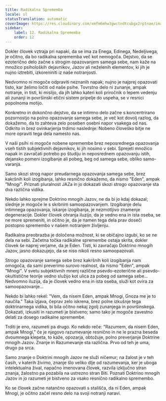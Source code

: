 ```yaml
---
title: Radikalna Sprememba
locale: sl
statusTranslation: automatic
coverImage: https://res.cloudinary.com/xmfm6mhw3gwctndtcubgx2rptnae/image/upload/v1740468922/small_cover_tratado_de_psicologia_revolucionaria_a4c0dca4e0.webp
sidebar:
    label: 12. Radikalna Sprememba
    order: 12
---
```

Dokler človek vztraja pri napaki, da se ima za Enega, Edinega, Nedeljivega, je očitno, da bo radikalna sprememba več kot nemogoča. Dejstvo, da se ezoterično delo začne s strogim opazovanjem samega sebe, nam kaže na množico psiholoških dejavnikov, Jazov ali neželenih elementov, ki jih je nujno iztrebiti, izkoreniniti iz naše notranjosti.

Nedvomno ni mogoče odpraviti neznanih napak; nujno je najprej opazovati tisto, kar želimo ločiti od naše psihe. Tovrstno delo ni zunanje, ampak notranje, in tisti, ki mislijo, da jih lahko kateri koli priročnik o lepem vedenju ali zunanji in površinski etični sistem pripelje do uspeha, se v resnici popolnoma motijo.

Konkretno in dokončno dejstvo, da se intimno delo začne s koncentrirano pozornostjo na polno opazovanje samega sebe, je več kot dovolj razlog, da dokažemo, da to zahteva zelo poseben osebni napor vsakega od nas. Odkrito in brez ovinkarjenja trdimo naslednje: Nobeno človeško bitje ne more opraviti tega dela namesto nas.

V naši psihi ni mogoče nobene spremembe brez neposrednega opazovanja vseh tistih subjektivnih dejavnikov, ki jih nosimo v sebi. Sprejeti množico napak in zavračati potrebo po študiju in neposrednem opazovanju istih, dejansko pomeni izogibanje ali pobeg, beg od samega sebe, obliko samo-varanja.

Samo skozi strog napor preudarnega opazovanja samega sebe, brez kakršnih koli izogibanja, lahko resnično dokažemo, da nismo "Eden", ampak "Mnogi". Priznati pluralnost JAZa in jo dokazati skozi strogo opazovanje sta dva različna vidika.

Nekdo lahko sprejme Doktrino mnogih Jazov, ne da bi jo kdaj dokazal; slednje je mogoče le s skrbnim samoopazovanjem. Izogibanje delu intimnega opazovanja, iskanje izogibanja, je nezmotljivo znamenje degeneracije. Dokler človek ohranja iluzijo, da je vedno ena in ista oseba, se ne more spremeniti, in očitno je, da je namen tega dela prav doseči postopno spremembo v našem notranjem življenju.

Radikalna preobrazba je določena možnost, ki se običajno izgubi, ko se ne dela na sebi. Začetna točka radikalne spremembe ostaja skrita, dokler človek še naprej verjame, da je Eden. Tisti, ki zavračajo Doktrino mnogih Jazov, jasno dokazujejo, da se niso nikoli resno samoopazovali.

Strogo opazovanje samega sebe brez kakršnih koli izogibanja nam omogoča, da sami preverimo surovo realnost, da nismo "Eden", ampak "Mnogi". V svetu subjektivnih mnenj različne psevdo-ezoterične ali psevdo-okultistične teorije vedno služijo kot ulica za pobeg od samega sebe... Nedvomno iluzija, da je človek vedno ena in ista oseba, služi kot ovira za samoopazovanje...

Nekdo bi lahko rekel: "Vem, da nisem Eden, ampak Mnogi, Gnoza me je to naučila." Taka izjava, čeprav zelo iskrena, brez polne izkušnje tega doktrinarnega vidika, bi bila očitno nekaj zgolj zunanjega in površinskega. Dokazati, izkusiti in razumeti je bistveno; samo tako je mogoče zavestno delati za dosego radikalne spremembe.

Trditi je eno, razumeti pa drugo. Ko nekdo reče: "Razumem, da nisem Eden, ampak Mnogi," če je njegovo razumevanje resnično in ne le prazna beseda dvoumnega klepeta, to kaže, opozarja, obtožuje, polno preverjanje Doktrine mnogih Jazov. Znanje in Razumevanje sta različna. Prvo od teh je uma, drugo pa srca.

Samo znanje o Doktrini mnogih Jazov ne služi ničemur; na žalost je v teh časih, v katerih živimo, znanje šlo veliko dlje od razumevanja, ker je uboga intelektualna žival, napačno imenovana človek, razvila izključno stran znanja, žalostno pa pozabila na ustrezno stran Biti. Poznati Doktrino mnogih Jazov in jo razumeti je bistveno za vsako resnično radikalno spremembo.

Ko se človek začne natančno opazovati s stališča, da ni Eden, ampak Mnogi, je očitno začel resno delo na svoji notranji naravi.

